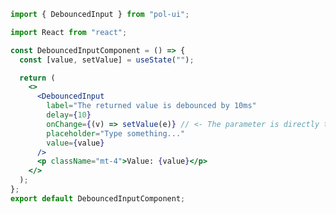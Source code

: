```jsx
import { DebouncedInput } from "pol-ui";

import React from "react";

const DebouncedInputComponent = () => {
  const [value, setValue] = useState("");

  return (
    <>
      <DebouncedInput
        label="The returned value is debounced by 10ms"
        delay={10}
        onChange={(v) => setValue(e)} // <- The parameter is directly the value
        placeholder="Type something..."
        value={value}
      />
      <p className="mt-4">Value: {value}</p>
    </>
  );
};
export default DebouncedInputComponent;
```

